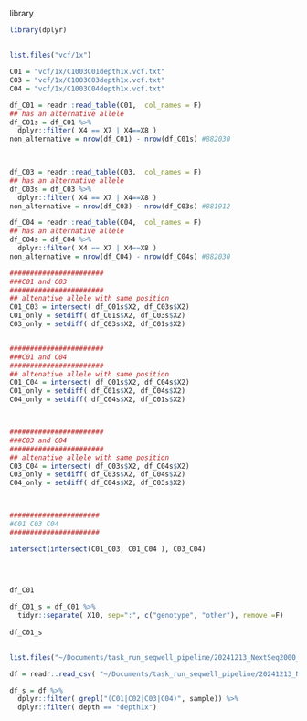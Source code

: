 library
```r
library(dplyr)
```








##
```r

list.files("vcf/1x")

C01 = "vcf/1x/C1003C01depth1x.vcf.txt"
C03 = "vcf/1x/C1003C03depth1x.vcf.txt"
C04 = "vcf/1x/C1003C04depth1x.vcf.txt"

df_C01 = readr::read_table(C01,  col_names = F)
## has an alternative allele
df_C01s = df_C01 %>% 
  dplyr::filter( X4 == X7 | X4==X8 )
non_alternative = nrow(df_C01) - nrow(df_C01s) #882030
  


df_C03 = readr::read_table(C03,  col_names = F)
## has an alternative allele
df_C03s = df_C03 %>% 
  dplyr::filter( X4 == X7 | X4==X8 )
non_alternative = nrow(df_C03) - nrow(df_C03s) #881912

df_C04 = readr::read_table(C04,  col_names = F)
## has an alternative allele
df_C04s = df_C04 %>% 
  dplyr::filter( X4 == X7 | X4==X8 )
non_alternative = nrow(df_C04) - nrow(df_C04s) #882030

#######################
###C01 and C03
#######################
## altenative allele with same position
C01_C03 = intersect( df_C01s$X2, df_C03s$X2)
C01_only = setdiff( df_C01s$X2, df_C03s$X2)
C03_only = setdiff( df_C03s$X2, df_C01s$X2)


#######################
###C01 and C04
#######################
## altenative allele with same position
C01_C04 = intersect( df_C01s$X2, df_C04s$X2)
C01_only = setdiff( df_C01s$X2, df_C04s$X2)
C04_only = setdiff( df_C04s$X2, df_C01s$X2)



#######################
###C03 and C04
#######################
## altenative allele with same position
C03_C04 = intersect( df_C03s$X2, df_C04s$X2)
C03_only = setdiff( df_C03s$X2, df_C04s$X2)
C04_only = setdiff( df_C04s$X2, df_C03s$X2)



######################
#C01 C03 C04
######################

intersect(intersect(C01_C03, C01_C04 ), C03_C04) 




```




##
```r

df_C01

df_C01_s = df_C01 %>% 
  tidyr::separate( X10, sep=":", c("genotype", "other"), remove =F)
  
df_C01_s


```










##
```r

list.files("~/Documents/task_run_seqwell_pipeline/20241213_NextSeq2000_large_downsample_wgs_impute/concordance/concordance_summary_table")

df = readr::read_csv( "~/Documents/task_run_seqwell_pipeline/20241213_NextSeq2000_large_downsample_wgs_impute/concordance/concordance_summary_table/na12878_imputation_summary_report.csv" )

df_s = df %>% 
  dplyr::filter( grepl("(C01|C02|C03|C04)", sample)) %>% 
  dplyr::filter( depth == "depth1x")


```
